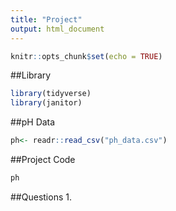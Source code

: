 ```yaml
---
title: "Project"
output: html_document
---
```


```r
knitr::opts_chunk$set(echo = TRUE)
```

##Library
```r
library(tidyverse)
library(janitor)
```

##pH Data
```r
ph<- readr::read_csv("ph_data.csv")
```


##Project Code
```r
ph
```
##Questions
1. 
